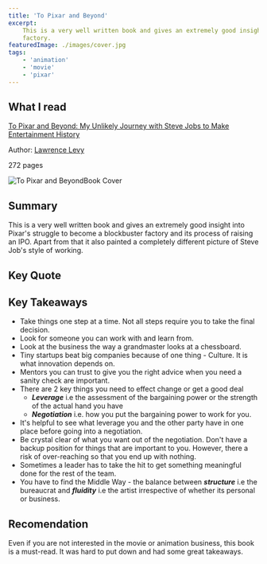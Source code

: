 ```yaml
---
title: 'To Pixar and Beyond'
excerpt:
    This is a very well written book and gives an extremely good insight into Pixar's struggle to become a blockbuster
    factory.
featuredImage: ./images/cover.jpg
tags:
    - 'animation'
    - 'movie'
    - 'pixar'
---
```


## What I read

[](https://www.amazon.com/gp/product/0545790352/ref=as_li_qf_sp_asin_il_tl?ie=UTF8&tag=excnotfou-20&camp=1789&creative=9325&linkCode=as2&creativeASIN=0545790352&linkId=95da9a48ef735878934f5d039f584a9c)[To Pixar and Beyond: My Unlikely Journey with Steve Jobs to Make Entertainment History](https://www.bookdepository.com/Pixar-Beyond-Lawrence-Levy/9781786071866)

Author: [Lawrence Levy](http://lawrencelevy.com/)

272 pages

![To Pixar and Beyond](./images/cover.jpg)Book Cover

## Summary

This is a very well written book and gives an extremely good insight into Pixar's struggle to become a blockbuster
factory and its process of raising an IPO. Apart from that it also painted a completely different picture of Steve Job's
style of working.

## Key Quote

<Quote quote="There is nothing you can do about where the pieces are. It's only your next move that matters." />

## Key Takeaways

-   Take things one step at a time. Not all steps require you to take the final decision.
-   Look for someone you can work with and learn from.
-   Look at the business the way a grandmaster looks at a chessboard.
-   Tiny startups beat big companies because of one thing - Culture. It is what innovation depends on.
-   Mentors you can trust to give you the right advice when you need a sanity check are important.
-   There are 2 key things you need to effect change or get a good deal
    -   **_Leverage_** i.e the assessment of the bargaining power or the strength of the actual hand you have
    -   **_Negotiation_** i.e. how you put the bargaining power to work for you.
-   It's helpful to see what leverage you and the other party have in one place before going into a negotiation.
-   Be crystal clear of what you want out of the negotiation. Don't have a backup position for things that are important
    to you. However, there a risk of over-reaching so that you end up with nothing.
-   Sometimes a leader has to take the hit to get something meaningful done for the rest of the team.
-   You have to find the Middle Way - the balance between **_structure_** i.e the bureaucrat and **_fluidity_** i.e the
    artist irrespective of whether its personal or business.

## Recomendation

Even if you are not interested in the movie or animation business, this book is a must-read. It was hard to put down and
had some great takeaways.

